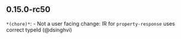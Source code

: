 ## 0.15.0-rc50
`*(chore)*`: - Not a user facing change: IR for `property-response` uses correct typeId (@dsinghvi)

